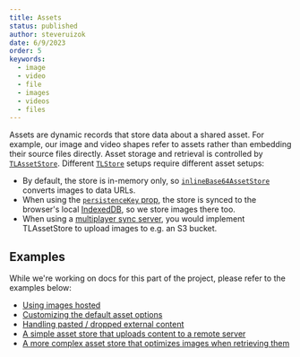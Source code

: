 ```yaml
---
title: Assets
status: published
author: steveruizok
date: 6/9/2023
order: 5
keywords:
  - image
  - video
  - file
  - images
  - videos
  - files
---
```


Assets are dynamic records that store data about a shared asset. For example, our image and video
shapes refer to assets rather than embedding their source files directly. Asset storage and
retrieval is controlled by [`TLAssetStore`](?). Different [`TLStore`](?) setups require different asset setups:

- By default, the store is in-memory only, so [`inlineBase64AssetStore`](?) converts images to data
  URLs.
- When using the [`persistenceKey` prop](/docs/persistence#The-persistenceKey-prop), the store is
  synced to the browser's local
  [IndexedDB](https://developer.mozilla.org/en-US/docs/Web/API/IndexedDB_API), so we store images
  there too.
- When using a [multiplayer sync server](/docs/sync), you would implement TLAssetStore to upload
  images to e.g. an S3 bucket.

## Examples

While we're working on docs for this part of the project, please refer to the examples below:

- [Using images
  hosted](/examples/data/assets/hosted-images)
- [Customizing the default asset
  options](/examples/data/assets/asset-props)
- [Handling pasted / dropped external
  content](/examples/data/assets/external-content-sources)
- [A simple asset store that uploads content to a remote
  server](https://github.com/tldraw/tldraw/blob/main/templates/simple-server-example/src/client/App.tsx)
- [A more complex asset store that optimizes images when retrieving
  them](https://github.com/tldraw/tldraw/blob/main/packages/sync/src/useSyncDemo.ts#L87)
